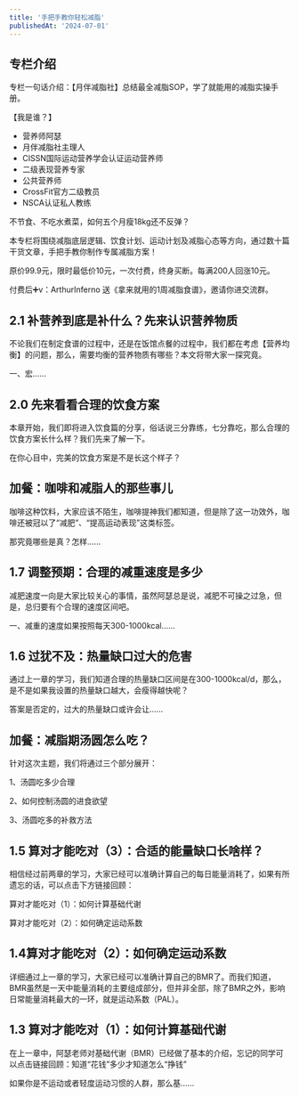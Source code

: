 ```yaml
---
title: '手把手教你轻松减脂'
publishedAt: '2024-07-01'
---
```


## 专栏介绍

专栏一句话介绍：【月伴减脂社】总结最全减脂SOP，学了就能用的减脂实操手册。

【我是谁？】

* 营养师阿瑟
* 月伴减脂社主理人
* CISSN国际运动营养学会认证运动营养师
* 二级表现营养专家
* 公共营养师
* CrossFit官方二级教员
* NSCA认证私人教练

不节食、不吃水煮菜，如何五个月瘦18kg还不反弹？

本专栏将围绕减脂底层逻辑、饮食计划、运动计划及减脂心态等方向，通过数十篇干货文章，手把手教你制作专属减脂方案！

原价99.9元，限时最低价10元，一次付费，终身买断。每满200人回涨10元。

付费后➕v：ArthurInferno 送《拿来就用的1周减脂食谱》，邀请你进交流群。


## 2.1 补营养到底是补什么？先来认识营养物质
不论我们在制定食谱的过程中，还是在饭馆点餐的过程中，我们都在考虑【营养均衡】的问题，那么，需要均衡的营养物质有哪些？本文将带大家一探究竟。

一、宏......

## 2.0 先来看看合理的饮食方案
本章开始，我们即将进入饮食篇的分享，俗话说三分靠练，七分靠吃，那么合理的饮食方案长什么样？我们先来了解一下。

在你心目中，完美的饮食方案是不是长这个样子？

## 加餐：咖啡和减脂人的那些事儿
咖啡这种饮料，大家应该不陌生，咖啡提神我们都知道，但是除了这一功效外，咖啡还被冠以了“减肥”、“提高运动表现”这类标签。

那究竟哪些是真？怎样......

## 1.7 调整预期：合理的减重速度是多少
减肥速度一向是大家比较关心的事情，虽然阿瑟总是说，减肥不可操之过急，但是，总归要有个合理的速度区间吧。

一、减重的速度如果按照每天300-1000kcal......

## 1.6 过犹不及：热量缺口过大的危害
通过上一章的学习，我们知道合理的热量缺口区间是在300-1000kcal/d，那么，是不是如果我设置的热量缺口越大，会瘦得越快呢？

答案是否定的，过大的热量缺口或许会让......

## 加餐：减脂期汤圆怎么吃？
针对这次主题，我们将通过三个部分展开：

1、汤圆吃多少合理

2、如何控制汤圆的进食欲望

3、汤圆吃多的补救方法

## 1.5 算对才能吃对（3）：合适的能量缺口长啥样？
相信经过前两章的学习，大家已经可以准确计算自己的每日能量消耗了，如果有所遗忘的话，可以点击下方链接回顾：

算对才能吃对（1）：如何计算基础代谢

算对才能吃对（2）：如何确定运动系数

## 1.4算对才能吃对（2）：如何确定运动系数
详细通过上一章的学习，大家已经可以准确计算自己的BMR了。而我们知道，BMR虽然是一天中能量消耗的主要组成部分，但并非全部，除了BMR之外，影响日常能量消耗最大的一环，就是运动系数（PAL）。

## 1.3 算对才能吃对（1）：如何计算基础代谢
在上一章中，阿瑟老师对基础代谢（BMR）已经做了基本的介绍，忘记的同学可以点击链接回顾：知道“花钱”多少才知道怎么“挣钱”

如果你是不运动或者轻度运动习惯的人群，那么基......


